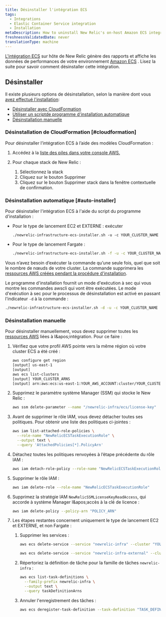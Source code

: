 ```yaml
---
title: Désinstaller l'intégration ECS
tags:
  - Integrations
  - Elastic Container Service integration
  - Installation
metaDescription: How to uninstall New Relic's on-host Amazon ECS integration.
freshnessValidatedDate: never
translationType: machine
---
```


[L'intégration ECS](/docs/introduction-amazon-ecs-integration) sur hôte de New Relic génère des rapports et affiche les données de performances de votre environnement [Amazon ECS](https://docs.aws.amazon.com/ecs/index.html) . Lisez la suite pour savoir comment désinstaller cette intégration.

## Désinstaller

Il existe plusieurs options de désinstallation, selon la manière dont vous [avez effectué l'installation](/docs/install-ecs-integration#install-ec2):

* [Désinstaller avec CloudFormation](#cloudformation)
* [Utiliser un scriptde programme d'installation automatique](#auto-installer)
* [Désinstallation manuelle](#manual-uninstall)

### Désinstallation de CloudFormation [#cloudformation]

Pour désinstaller l’intégration ECS à l’aide des modèles CloudFormation :

1. Accédez à la [liste des piles dans votre console AWS.](https://console.aws.amazon.com/cloudformation/home?#/stacks?filteringText=&filteringStatus=active&viewNested=true&hideStacks=false)

2. Pour chaque stack de New Relic :

   1. Sélectionnez la stack
   2. Cliquez sur le bouton Supprimer
   3. Cliquez sur le bouton Supprimer stack dans la fenêtre contextuelle de confirmation.

### Désinstallation automatique [#auto-installer]

Pour désinstaller l'intégration ECS à l'aide du script du programme d'installation :

* Pour le type de lancement EC2 et EXTERNE : exécuter

  ```ah
  ./newrelic-infrastructure-ecs-installer.sh -u -c YOUR_CLUSTER_NAME
  ```

* Pour le type de lancement Fargate :

  ```sh
  ./newrelic-infrastructure-ecs-installer.sh -f -u -c YOUR_CLUSTER_NAME
  ```

Vous n’avez besoin d’exécuter la commande qu’une seule fois, quel que soit le nombre de nœuds de votre cluster. La commande supprimera les [ressources AWS créées pendant la procédure d'installation](/docs/install-ecs-integration#aws-resources).

Le programme d'installation fournit un mode d'exécution à sec qui vous montre les commandes awscli qui vont être exécutées. Le mode d'exécution à sec pour le processus de désinstallation est activé en passant l'indicateur `-d` à la commande :

```sh
./newrelic-infrastructure-ecs-installer.sh -d -u -c YOUR_CLUSTER_NAME
```

### Désinstallation manuelle

Pour désinstaller manuellement, vous devez supprimer toutes les [ressources AWS](/docs/install-ecs-integration#aws-resources) liées à l&amp;apos;intégration. Pour ce faire :

1. Vérifiez que votre profil AWS pointe vers la même région où votre cluster ECS a été créé :

   ```sh
   aws configure get region
   [output] us-east-1
   [output] 
   aws ecs list-clusters
   [output] YOUR_CLUSTER_ARNS	
   [output] arn:aws:ecs:us-east-1:YOUR_AWS_ACCOUNT:cluster/YOUR_CLUSTER
   ```

2. Supprimez le paramètre système Manager (SSM) qui stocke le New Relic <InlinePopover type="licenseKey" />:

   ```sh
   aws ssm delete-parameter --name "/newrelic-infra/ecs/license-key"
   ```

3. Avant de supprimer le rôle IAM, vous devez détacher toutes ses politiques. Pour obtenir une liste des politiques ci-jointes :

   ```sh
   aws iam list-attached-role-policies \
     --role-name "NewRelicECSTaskExecutionRole" \
     --output text \
     --query 'AttachedPolicies[*].PolicyArn'
   ```

4. Détachez toutes les politiques renvoyées à l’étape précédente du rôle IAM :

   ```sh
   aws iam detach-role-policy --role-name "NewRelicECSTaskExecutionRole" --policy-arn "POLICY_ARN"
   ```

5. Supprimer le rôle IAM :

   ```sh
   aws iam delete-role --role-name "NewRelicECSTaskExecutionRole"
   ```

6. Supprimez la stratégie IAM `NewRelicSSMLicenseKeyReadAccess`, qui accorde à système Manager l&amp;apos;accès à la clé de licence :

   ```sh
   aws iam delete-policy --policy-arn "POLICY_ARN"
   ```

7. Les étapes restantes concernent uniquement le type de lancement EC2 et EXTERNE, et non Fargate :

   1. Supprimer les services :

      ```sh
      aws ecs delete-service --service "newrelic-infra" --cluster "YOUR_CLUSTER_NAME"
      ```

      ```sh
      aws ecs delete-service --service "newrelic-infra-external" --cluster "YOUR_CLUSTER_NAME"
      ```

   2. Répertoriez la définition de tâche pour la famille de tâches `newrelic-infra` :

      ```sh
      aws ecs list-task-definitions \
        --family-prefix newrelic-infra \
        --output text \
        --query taskDefinitionArns
      ```

   3. Annuler l'enregistrement des tâches :

      ```sh
      aws ecs deregister-task-definition --task-definition "TASK_DEFINITION_ARN"
      ```